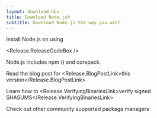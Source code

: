 ```yaml
---
layout: download.hbs
title: Download Node.js®
subtitle: Download Node.js the way you want.
---
```


<section>
  Install Node.js <Release.VersionDropdown /> on  <Release.OperatingSystemDropdown /> using <Release.PlatformDropdown />

  <Release.ReleaseCodeBox />
</section>

<section>
  Node.js includes <LinkWithArrow href="https://npmjs.com">npm</LinkWithArrow> (<Release.NpmVersion />) and corepack.

  Read the blog post for <Release.BlogPostLink>this version</Release.BlogPostLink>

  Learn how to <Release.VerifyingBinariesLink>verify signed SHASUMS</Release.VerifyingBinariesLink>

  Check out other community supported <LinkWithArrow href="/download/package-manager/all">package managers</LinkWithArrow>
</section>
